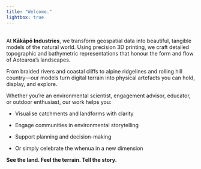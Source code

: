 ```yaml
---
title: "Welcome."
lightbox: true
---
```


::: banner
:::

\
At **Kākāpō Industries**, we transform geospatial data into beautiful, tangible models of the natural world. Using precision 3D printing, we craft detailed topographic and bathymetric representations that honour the form and flow of Aotearoa’s landscapes.

From braided rivers and coastal cliffs to alpine ridgelines and rolling hill country—our models turn digital terrain into physical artefacts you can hold, display, and explore.

Whether you're an environmental scientist, engagement advisor, educator, or outdoor enthusiast, our work helps you:

-   Visualise catchments and landforms with clarity

-   Engage communities in environmental storytelling

-   Support planning and decision-making

-   Or simply celebrate the whenua in a new dimension

**See the land. Feel the terrain. Tell the story.**
